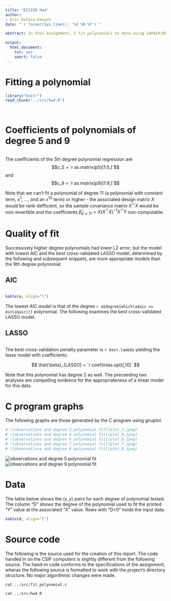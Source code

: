 ```yaml
---
title: "ECS230 Hw4"
author:
- Eric Kalosa-Kenyon
date: "`r format(Sys.time(), '%d %B %Y')`"

abstract: In this assignment, I fit polynomials to data using LAPACK/BLAS matrix functions.

output:
  html_document:
    toc: yes
    smart: false
---
```


# Fitting a polynomial

```r
library("knitr")
read_chunk("../src/hw4.R")
```

```r
```

```r
```

# Coefficients of polynomials of degree 5 and 9

```r
```

The coefficients of the 5th degree polynomial regression are
$$c_5 = `r as.matrix(p5)[1:5,]`$$
and
$$c_9 = `r as.matrix(p9)[1:9,]`$$

Note that
we can't fit a polynomial of degree 11 (a polynomial with constant
term, $x^1$, ..., and an $x^{10}$ term) or higher - the associated design matrix
$X$ would be rank-defficient, so the sample covariance matrix $X^\top X$ would
be non-invertible and the coefficients
$\hat{\beta}_{p\ge 11} = X(X^\top X)^{-1}X^\top Y$ non-computable.

# Quality of fit
Successively higher degree polynomials had lower L2 error; but the model with
lowest AIC and the best cross-validated LASSO model, determined by the following
and subsequent snippets, are more appropriate models than the 9th degree
polynomial.

## AIC
```r
```

```r
kable(a, align="l")
```

The lowest AIC model is that of the degree
`r a$degree[which(a$aic == min(a$aic))]`
polynomial.  The following examines the best cross-validated LASSO model.

## LASSO
```r
```

The best cross-validation penalty parameter is `r best.lambda` yielding the
lasso model with coefficients:

$$
\hat{\beta}_{LASSO} = `r coef(mlas.opt)[,10]`
$$

Note that this polynomial has degree 2 as well. The preceeding two analyses are
compelling evidence for the appropriateness of a linear model for this data.

# C program graphs
The following graphs are those generated by the C program using gnuplot.
```r
# ![observations and degree 3 polynomial fit](plot_3.jpeg)
# ![observations and degree 4 polynomial fit](plot_4.jpeg)
# ![observations and degree 6 polynomial fit](plot_6.jpeg)
# ![observations and degree 7 polynomial fit](plot_7.jpeg)
# ![observations and degree 8 polynomial fit](plot_8.jpeg)
```
![observations and degree 5 polynomial fit](plot_5.jpeg)
![observations and degree 9 polynomial fit](plot_9.jpeg)

# Data
The table below shows the $(x,y)$ pairs for each degree of polynomial tested.
The column "D" shows the degree of the polynomial used to fit the printed "Y"
value at the associated "X" value. Rows with "D=0" holds the input data.

```r
kable(d, align="l")
```

# Source code
The following is the source used for the creation of this report. The code
handed in on the CSIF computers is slightly different from the following source.
The hand-in code conforms to the specifications of the assignment, wheras the
following source is formatted to work with the project's directory structure. No
major algorithmic changes were made.

```r
cat ../src/fit_polynomial.c
```

```r
cat ../src/hw4.R
```
